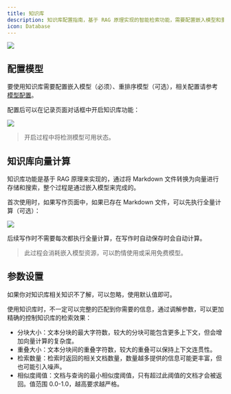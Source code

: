 ```yaml
---
title: 知识库
description: 知识库配置指南，基于 RAG 原理实现的智能检索功能，需要配置嵌入模型和重排序模型。
icon: Database
---
```



<Image width="auto" height="auto" src="https://s2.loli.net/2025/07/10/57gNKq8CPa6kZ1V.png" />

## 配置模型

要使用知识库需要配置嵌入模型（必须）、重排序模型（可选），相关配置请参考 [模型配置](/zh/settings/model-config)。

配置后可以在记录页面对话框中开启知识库功能：

<Image width="auto" height="auto" src="https://s2.loli.net/2025/07/10/DgjJU7rNypiH1kb.png" />

> 开启过程中将检测模型可用状态。

## 知识库向量计算

知识库功能是基于 RAG 原理来实现的，通过将 Markdown 文件转换为向量进行存储和搜索，整个过程是通过嵌入模型来完成的。

首次使用时，如果写作页面中，如果已存在 Markdown 文件，可以先执行全量计算（可选）：

<Image width="auto" height="auto" src="https://s2.loli.net/2025/07/10/TErOmSFLPqo1Xtb.png" />

后续写作时不需要每次都执行全量计算，在写作时自动保存时会自动计算。

> 此过程会消耗嵌入模型资源，可以酌情使用或采用免费模型。

## 参数设置

如果你对知识库相关知识不了解，可以忽略，使用默认值即可。

使用知识库时，不一定可以完整的匹配到你需要的信息，通过调解参数，可以更加精确的控制知识库的检索效果：

- 分块大小：文本分块的最大字符数，较大的分块可能包含更多上下文，但会增加向量计算的复杂度。
- 重叠大小：文本分块间的重叠字符数，较大的重叠可以保持上下文连贯性。
- 检索数量：检索时返回的相关文档数量，数量越多提供的信息可能更丰富，但也可能引入噪声。
- 相似度阈值：文档与查询的最小相似度阈值，只有超过此阈值的文档才会被返回。值范围 0.0-1.0，越高要求越严格。
